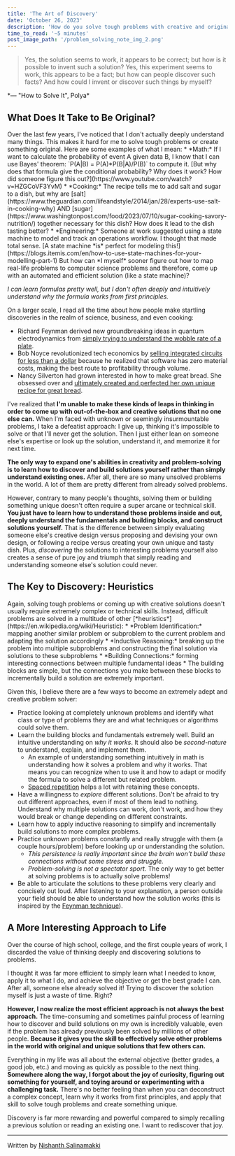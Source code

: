 ```yaml
---
title: 'The Art of Discovery'
date: 'October 26, 2023'
description: 'How do you solve tough problems with creative and original solutions?'
time_to_read: '~5 minutes'
post_image_path: '/problem_solving_note_img_2.png'
---
```


> Yes, the solution seems to work, it appears to be correct; but how is it possible to invent such a solution?
  Yes, this experiment seems to work, this appears to be a fact; but how can people discover such facts?
  And how could I invent or discover such things by myself?
<div className="text-right font-bold mt-0">
  *— "How to Solve It", Polya*
</div>

<h2 className="text-sky-400">
  What Does It Take to Be Original?
</h2>
Over the last few years, I've noticed that I don't actually deeply understand many things. This makes it hard for me to solve tough problems or create something original.
Here are some examples of what I mean:
* *Math:* If I want to calculate the probability of event A given data B, I know that I can use Bayes' theorem: `P(A|B) = P(A)*P(B|A)/P(B)` to compute it.
[But why does that formula give the conditional probability? Why does it work? How did someone figure this out?](https://www.youtube.com/watch?v=HZGCoVF3YvM)
* *Cooking:* The recipe tells me to add salt and sugar to a dish, but why are [salt](https://www.theguardian.com/lifeandstyle/2014/jan/28/experts-use-salt-in-cooking-why) AND [sugar](https://www.washingtonpost.com/food/2023/07/10/sugar-cooking-savory-nutrition/) together necessary for this dish? How does it lead to the dish tasting better?
* *Engineering:* Someone at work suggested using a state machine to model and track an operations workflow. I thought that made total sense. [A state machine *is* perfect for modeling this!](https://blogs.itemis.com/en/how-to-use-state-machines-for-your-modelling-part-1)
But how can *I myself* sooner figure out how to map real-life problems to computer science problems and therefore, come up with an automated and efficient solution (like a state machine)?

*I can learn formulas pretty well, but I don't often deeply and intuitively understand why the formula works from first principles.*

On a larger scale, I read all the time about how people make startling discoveries in the realm of science, business, and even cooking:
* Richard Feynman derived new groundbreaking ideas in quantum electrodynamics from [simply trying to understand the wobble rate of a plate](https://www.asc.ohio-state.edu/kilcup.1/262/feynman.html).
* Bob Noyce revolutionized tech economics by [selling integrated circuits for less than a dollar](https://stratechery.com/2021/the-relentless-jeff-bezos/#:~:text=The%20first%20tech%20CEO%20to%20truly%20grasp%20how%20tech%20economics%20were%20different%20from%20most%20other%20businesses%20was%20Bob%20Noyce%20(the%20future%20Intel%20founder)%20at%20Fairchild%20Semiconductor.) because he realized that software has zero material costs, making the best route to profitability through volume.
* Nancy Silverton had grown interested in how to make great bread. She obsessed over and [ultimately created and perfected her own unique recipe for great bread](https://la.eater.com/2017/2/17/14647940/nancy-silverton-chefs-table-netflix).

I've realized that **I'm unable to make these kinds of leaps in thinking in order to come up with out-of-the-box and creative solutions that no one else can.**
When I'm faced with unknown or seemingly insurmountable problems, I take a defeatist approach: I give up, thinking it's impossible to solve or that I'll never get the solution.
Then I just either lean on someone else's expertise or look up the solution, understand it, and memorize it for next time.

**The only way to expand one's abilities in creativity and problem-solving is to learn how to discover and build solutions yourself rather than simply understand existing ones.**
After all, there are so many unsolved problems in the world. A lot of them are pretty different from already solved problems.

However, contrary to many people's thoughts, solving them or building something unique doesn't often require a super arcane or technical skill.
**You just have to learn how to understand those problems inside and out, deeply understand the fundamentals and building blocks, and construct solutions yourself.**
That is the difference between simply evaluating someone else's creative design versus proposing and devising your own design, or following a recipe versus creating your own unique and tasty dish.
Plus, *discovering* the solutions to interesting problems yourself also creates a sense of pure joy and triumph that simply reading and understanding someone else's solution could never.

<h2 className="text-sky-400">
  The Key to Discovery: Heuristics
</h2>
Again, solving tough problems or coming up with creative solutions doesn't usually require extremely complex or technical skills.
Instead, difficult problems are solved in a multitude of other [*heuristics*](https://en.wikipedia.org/wiki/Heuristic):
* *Problem Identification:* mapping another similar problem or subproblem to the current problem and adapting the solution accordingly
* *Inductive Reasoning:* breaking up the problem into multiple subproblems and constructing the final solution via solutions to these subproblems
* *Building Connections:* forming interesting connections between multiple fundamental ideas
  * The building blocks are simple, but the connections you make between these blocks to incrementally build a solution are extremely important.

Given this, I believe there are a few ways to become an extremely adept and creative problem solver:
* Practice looking at completely unknown problems and identify what class or type of problems they are and what techniques or algorithms could solve them.
* Learn the building blocks and fundamentals extremely well. Build an intuitive understanding on *why it works*. It should also be *second-nature* to understand, explain, and implement them.
  * An example of understanding something intuitively in math is understanding how it solves a problem and why it works.
  That means you can recognize when to use it and how to adapt or modify the formula to solve a different but related problem.
  * [Spaced repetition](https://borretti.me/article/effective-spaced-repetition) helps a lot with retaining these concepts.
* Have a willingness to *explore* different solutions. Don't be afraid to try out different approaches, even if most of them lead to nothing.
Understand why multiple solutions can work, don't work, and how they would break or change depending on different constraints.
* Learn how to apply inductive reasoning to simplify and incrementally build solutions to more complex problems.
* Practice unknown problems constantly and really struggle with them (a couple hours/problem) before looking up or understanding the solution.
  * *This persistence is really important since the brain won't build these connections without some stress and struggle.*
  * *Problem-solving is not a spectator sport.* The only way to get better at solving problems is to actually solve problems!
* Be able to articulate the solutions to these problems very clearly and concisely out loud.
After listening to your explanation, a person outside your field should be able to understand how the solution works
(this is inspired by the [Feynman technique](https://todoist.com/inspiration/feynman-technique)).

<h2 className="text-sky-400">
  A More Interesting Approach to Life
</h2>
Over the course of high school, college, and the first couple years of work, I discarded the value of thinking deeply and discovering solutions to problems.

I thought it was far more efficient to simply learn what I needed to know, apply it to what I do, and achieve the objective or get the best grade I can.
After all, someone else already solved it! Trying to discover the solution myself is just a waste of time. Right?

**However, I now realize the most efficient approach is not always the best approach.**
The time-consuming and sometimes painful process of learning how to discover and build solutions on my own is incredibly valuable, even if the problem has already previously been solved by millions of other people.
**Because it gives you the skill to effectively solve other problems in the world with original and unique solutions that few others can.**

Everything in my life was all about the external objective (better grades, a good job, etc.) and moving as quickly as possible to the next thing.
**Somewhere along the way, I forgot about the joy of curiosity, figuring out something for yourself, and toying around or experimenting with a challenging task.**
There's no better feeling than when you can deconstruct a complex concept, learn why it works from first principles, and apply that skill to solve tough problems and create something unique.

Discovery is far more rewarding and powerful compared to simply recalling a previous solution or reading an existing one. I want to rediscover that joy.

<hr class="my-6 border-gray-200 sm:mx-auto dark:border-gray-700 lg:my-8" />
<span class="block italic text-sm text-gray-500 sm:text-center dark:text-gray-400 my-6">Written by <a href="https://nsalina.com" class="hover:underline">Nishanth Salinamakki</a></span>

